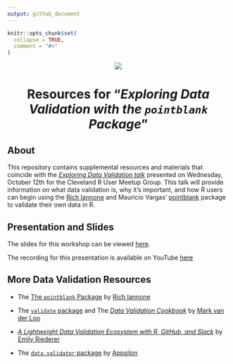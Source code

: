 ```yaml
---
output: github_document
---
```


```r
knitr::opts_chunk$set(
  collapse = TRUE,
  comment = "#>"
)
```

<center>

![](images/readmelogo.png)



# Resources for "*Exploring Data Validation with the `pointblank` Package*"

</center>

## About

This repository contains supplemental resources and materials that coincide with the [*Exploring Data Validation talk*](https://www.meetup.com/cleveland-user-group/events/284903377/) presented on Wednesday, October 12th for the Cleveland R User Meetup Group. This talk will provide information on what data validation is, why it's important, and how R users can begin using the [Rich Iannone](https://twitter.com/riannone) and Mauricio Vargas' [pointblank](https://rich-iannone.github.io/pointblank/) package to validate their own data in R.

## Presentation and Slides

The slides for this workshop can be viewed [here](https://meghansaha.github.io/exploring_validation/).

The recording for this presentation is available on YouTube [here](https://t.co/181jd0X3e9)

## More Data Validation Resources

-   The [The `pointblank` Package](https://github.com/rich-iannone/pointblank) by [Rich Iannone](https://twitter.com/riannone)

-   The [`validate` package](https://github.com/data-cleaning/validate) and The [*Data Validation Cookbook*](https://data-cleaning.github.io/validate/) by [Mark van der Loo](http://www.markvanderloo.eu/)

-   [*A Lightweight Data Validation Ecosystem with R, GitHub, and Slack*](https://emilyriederer.netlify.app/post/data-valid-lightweight/) by [Emily Riederer](https://emilyriederer.netlify.app/about/)

-   The [`data.validator` package](https://github.com/Appsilon/data.validator) by [Appsilon](https://appsilon.com/)
